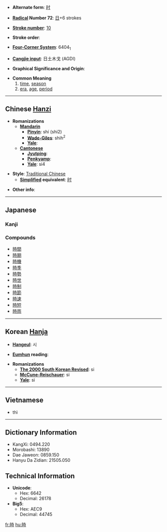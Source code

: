 * '''Alternate form''': [[时]]

* '''[[Wiktionary:Chinese radical index| Radical]] Number 72''': [[Wiktionary:Chinese radical index 日|日]]+6 strokes

* '''[[Wiktionary:Chinese total strokes index|Stroke number]]''': [[Wiktionary:Chinese total strokes index 10|10]]

* '''Stroke order''': 

* '''[[Wiktionary:Chinese four corner index|Four-Corner System]]''': 6404<sub>1</sub>

* '''[[Wiktionary:Chinese Cangjie index|Cangjie input]]''': 日土木戈 (AGDI)

* '''Graphical Significance and Origin''': 

* '''Common Meaning'''
*#[[time]], [[season]]
*# [[era]], [[age]], [[period]]

----

== Chinese [[Hanzi]] ==

* '''Romanizations'''
** '''[[Mandarin]]'''
*** '''[[Pinyin]]''': shí (shi2)
*** '''[[Wade-Giles]]''': shih<sup>2</sup>
*** '''[[Yale]]''': 
** '''[[Cantonese]]'''
*** '''[[Jyutping]]''':
*** '''[[Penkyamp]]''': 
*** '''[[Yale]]''': si4

* '''Style''': [[Traditional Chinese]] 
** '''[[Simplified Chinese|Simplified]] equivalent''': [[时]]

* '''Other info''': 

----

== Japanese ==
===Kanji===
{{kanji|[[じ]] (ji), [[し]] (shi)|[[とき]] (toki), [[これ]] (kore)}}

===Compounds===
*[[時間]]
*[[時期]]
*[[時機]]
*[[時季]]
*[[時勢]]
*[[時世]]
*[[時制]]
*[[時節]]
*[[時速]]
*[[時短]]
*[[時雨]]

----

== Korean [[Hanja]] ==

* '''[[Hangeul]]''': 시

* '''[[Eumhun]] reading''': 

* '''Romanizations'''
** '''[[The 2000 South Korean Revised Romanization|The 2000 South Korean Revised]]''': si
** '''[[McCune-Reischauer]]''': si
** '''[[Yale]]''': si

----

==Vietnamese==
*thì

----

== Dictionary Information ==

* KangXi: 0494.220
* Morobashi: 13890
* Dae Jaweon: 0859.150
* Hanyu Da Zidian: 21505.050

== Technical Information ==

* '''Unicode''':
** Hex: 6642
** Decimal: 26178
* '''Big5''':
** Hex: AEC9
** Decimal: 44745

[[fr:時]]
[[hu:時]]